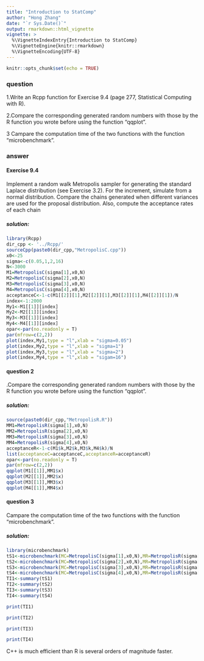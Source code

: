 ---
title: "Introduction to StatComp"
author: "Hong Zhang"
date: "`r Sys.Date()`"
output: rmarkdown::html_vignette
vignette: >
  %\VignetteIndexEntry{Introduction to StatComp}
  %\VignetteEngine{knitr::rmarkdown}
  %\VignetteEncoding{UTF-8}
---

```{r setup, include=FALSE}
knitr::opts_chunk$set(echo = TRUE)
```

### question
1.Write an Rcpp function for Exercise 9.4 (page 277, Statistical
Computing with R).

2.Compare the corresponding generated random numbers with
those by the R function you wrote before using the function
“qqplot”.

3 Campare the computation time of the two functions with the
function “microbenchmark”.



### answer
#### **Exercise 9.4**
Implement a random walk Metropolis sampler for generating the standard Laplace distribution (see Exercise 3.2). For the increment, simulate from a normal distribution. Compare the chains generated when different variances are used for the proposal distribution. Also, compute the acceptance rates of each chain

##### solution:
```{r}
library(Rcpp)
dir_cpp <- '../Rcpp/'
sourceCpp(paste0(dir_cpp,"MetropolisC.cpp")) 
x0<-25
sigma<-c(0.05,1,2,16)
N<-3000
M1=MetropolisC(sigma[1],x0,N)
M2=MetropolisC(sigma[2],x0,N)
M3=MetropolisC(sigma[3],x0,N)
M4=MetropolisC(sigma[4],x0,N)
acceptanceC<-1-c(M1[[2]][1],M2[[2]][1],M3[[2]][1],M4[[2]][1])/N
index<-1:2000
My1<-M1[[1]][index]
My2<-M2[[1]][index]
My3<-M3[[1]][index]
My4<-M4[[1]][index]
opar<-par(no.readonly = T)
par(mfrow=c(2,2))
plot(index,My1,type = "l",xlab = "sigma=0.05")
plot(index,My2,type = "l",xlab = "sigma=1")
plot(index,My3,type = "l",xlab = "sigma=2")
plot(index,My4,type = "l",xlab = "sigam=16")
```

#### **question 2**
.Compare the corresponding generated random numbers with
those by the R function you wrote before using the function
“qqplot”.

##### solution:
```{r}
source(paste0(dir_cpp,"MetropolisR.R"))
MM1=MetropolisR(sigma[1],x0,N)
MM2=MetropolisR(sigma[2],x0,N)
MM3=MetropolisR(sigma[3],x0,N)
MM4=MetropolisR(sigma[4],x0,N)
acceptanceR<-1-c(M1$k,M2$k,M3$k,M4$k)/N
list(acceptanceC=acceptanceC,acceptanceR=acceptanceR)
opar<-par(no.readonly = T)
par(mfrow=c(2,2))
qqplot(M1[[1]],MM1$x)
qqplot(M2[[1]],MM2$x)
qqplot(M3[[1]],MM3$x)
qqplot(M4[[1]],MM4$x)
```

#### **question 3**
Campare the computation time of the two functions with the
function “microbenchmark”.


##### solution:
```{r}
library(microbenchmark)
tS1<-microbenchmark(MC=MetropolisC(sigma[1],x0,N),MR=MetropolisR(sigma[1],x0,N))
tS2<-microbenchmark(MC=MetropolisC(sigma[2],x0,N),MR=MetropolisR(sigma[2],x0,N))
tS3<-microbenchmark(MC=MetropolisC(sigma[3],x0,N),MR=MetropolisR(sigma[3],x0,N))
tS4<-microbenchmark(MC=MetropolisC(sigma[4],x0,N),MR=MetropolisR(sigma[4],x0,N))
TI1<-summary(tS1)
TI2<-summary(tS2)
TI3<-summary(tS3)
TI4<-summary(tS4)
```


```{r}
print(TI1)
```
```{r}
print(TI2)
```

```{r}
print(TI3)
```

```{r}
print(TI4)
```
C++ is much efficient than R is several orders of magnitude faster. 
























































